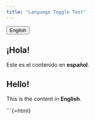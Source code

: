 ```yaml
---
title: "Language Toggle Test"
---
```


<button id="lang-toggle">English</button>

<div class="content-es">
# ¡Hola!
Este es el contenido en **español**.
</div>

<div class="content-en">
# Hello!
This is the content in **English**.
</div>

```{=html}
<script>
  const button = document.getElementById("lang-toggle");

  button.addEventListener("click", () => {
    document.body.classList.toggle("lang-en");
    if (document.body.classList.contains("lang-en")) {
      button.textContent = "Español";
    } else {
      button.textContent = "English";
    }
  });
</script>
